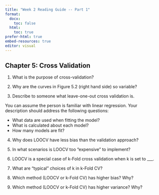 ```yaml
---
title: "Week 2 Reading Guide -- Part 1"
format:
  docx:
    toc: false
  html:
    toc: true
prefer-html: true
embed-resources: true
editor: visual
---
```


## Chapter 5: Cross Validation

1. What is the purpose of cross-validation?

2. Why are the curves in Figure 5.2 (right hand side) so variable? 

3. Describe to someone what leave-one-out cross validation is.

::: {.callout-tip}
You can assume the person is familiar with linear regression. Your description 
should address the following questions:

- What data are used when fitting the model?
- What is calculated about each model?
- How many models are fit?
:::

4. Why does LOOCV have less bias than the validation approach?

5. In what scenarios is LOOCV too "expensive" to implement?

6. LOOCV is a special case of k-Fold cross validation when k is set to ___.

7. What are "typical" choices of k in k-Fold CV?

8. Which method (LOOCV or k-Fold CV) has higher bias? Why?

9. Which method (LOOCV or k-Fold CV) has higher variance? Why?